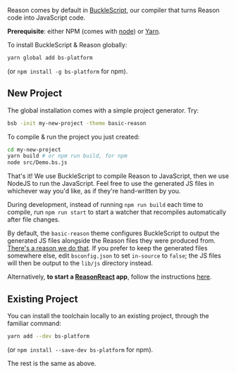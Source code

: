
Reason comes by default in [BuckleScript](https://bucklescript.github.io/), our compiler that turns Reason code into JavaScript code.

**Prerequisite**: either NPM (comes with [node](https://nodejs.org/en/)) or [Yarn](https://yarnpkg.com/en/).

To install BuckleScript & Reason globally:

```sh
yarn global add bs-platform
```

(or `npm install -g bs-platform` for npm).

## New Project

The global installation comes with a simple project generator. Try:

```sh
bsb -init my-new-project -theme basic-reason
```

To compile & run the project you just created:

```sh
cd my-new-project
yarn build # or npm run build, for npm
node src/Demo.bs.js
```

That's it! We use BuckleScript to compile Reason to JavaScript, then we use NodeJS to run the JavaScript. Feel free to use the generated JS files in whichever way you'd like, as if they're hand-written by you.

During development, instead of running `npm run build` each time to compile, run `npm run start` to start a watcher that recompiles automatically after file changes.

By default, the `basic-reason` theme configures BuckleScript to output the generated JS files alongside the Reason files they were produced from. [There's a reason we do that](https://bucklescript.github.io/docs/en/build-overview#tips-tricks). If you prefer to keep the generated files somewhere else, edit `bsconfig.json` to set `in-source` to `false`; the JS files will then be output to the `lib/js` directory instead.

Alternatively, **to start a [ReasonReact](https://reasonml.github.io/reason-react/docs/en/installation.html) app**, follow the instructions [here](https://reasonml.github.io/reason-react/docs/en/installation).

## Existing Project

You can install the toolchain locally to an existing project, through the familiar command:

```sh
yarn add --dev bs-platform
```

(or `npm install --save-dev bs-platform` for npm).

The rest is the same as above.
